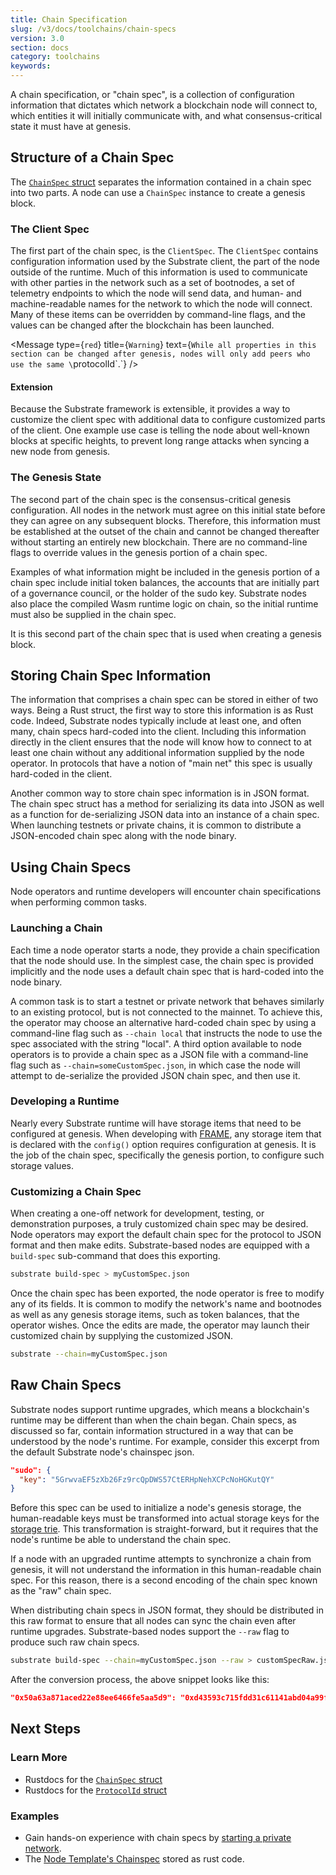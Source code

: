 ```yaml
---
title: Chain Specification
slug: /v3/docs/toolchains/chain-specs
version: 3.0 
section: docs
category: toolchains
keywords:
---
```


A chain specification, or "chain spec", is a collection of configuration information that dictates
which network a blockchain node will connect to, which entities it will initially communicate with,
and what consensus-critical state it must have at genesis.

## Structure of a Chain Spec

The [`ChainSpec` struct](/rustdocs/latest/sc_service/struct.GenericChainSpec.html)
separates the information contained in a chain spec into two parts. A node can use a `ChainSpec`
instance to create a genesis block.

### The Client Spec

The first part of the chain spec, is the `ClientSpec`. The `ClientSpec` contains configuration
information used by the Substrate client, the part of the node outside of the runtime. Much of this
information is used to communicate with other parties in the network such as a set of bootnodes, a
set of telemetry endpoints to which the node will send data, and human- and machine-readable names
for the network to which the node will connect. Many of these items can be overridden by
command-line flags, and the values can be changed after the blockchain has been launched.

<Message
  type={`red`}
  title={`Warning`}
  text={`While all properties in this section can be changed after genesis, nodes will only add
  peers who use the same \`protocolId\`.`}
/>

#### Extension

Because the Substrate framework is extensible, it provides a way to customize the client spec with
additional data to configure customized parts of the client. One example use case is telling the
node about well-known blocks at specific heights, to prevent long range attacks when syncing a new
node from genesis.

### The Genesis State

The second part of the chain spec is the consensus-critical genesis configuration. All nodes in the
network must agree on this initial state before they can agree on any subsequent blocks. Therefore,
this information must be established at the outset of the chain and cannot be changed thereafter
without starting an entirely new blockchain. There are no command-line flags to override values in
the genesis portion of a chain spec.

Examples of what information might be included in the genesis portion of a chain spec include
initial token balances, the accounts that are initially part of a governance council, or the holder
of the sudo key. Substrate nodes also place the compiled Wasm runtime logic on chain, so the initial
runtime must also be supplied in the chain spec.

It is this second part of the chain spec that is used when creating a genesis block.

## Storing Chain Spec Information

The information that comprises a chain spec can be stored in either of two ways. Being a Rust
struct, the first way to store this information is as Rust code. Indeed, Substrate nodes typically
include at least one, and often many, chain specs hard-coded into the client. Including this
information directly in the client ensures that the node will know how to connect to at least one
chain without any additional information supplied by the node operator. In protocols that have a
notion of "main net" this spec is usually hard-coded in the client.

Another common way to store chain spec information is in JSON format. The chain spec struct has a
method for serializing its data into JSON as well as a function for de-serializing JSON data into an
instance of a chain spec. When launching testnets or private chains, it is common to distribute a
JSON-encoded chain spec along with the node binary.

## Using Chain Specs

Node operators and runtime developers will encounter chain specifications when performing common
tasks.

### Launching a Chain

Each time a node operator starts a node, they provide a chain specification that the node should
use. In the simplest case, the chain spec is provided implicitly and the node uses a default chain
spec that is hard-coded into the node binary.

A common task is to start a testnet or private network that behaves similarly to an existing
protocol, but is not connected to the mainnet. To achieve this, the operator may choose an
alternative hard-coded chain spec by using a command-line flag such as `--chain local` that
instructs the node to use the spec associated with the string "local". A third option available to
node operators is to provide a chain spec as a JSON file with a command-line flag such as
`--chain=someCustomSpec.json`, in which case the node will attempt to de-serialize the provided JSON
chain spec, and then use it.

### Developing a Runtime

Nearly every Substrate runtime will have storage items that need to be configured at genesis. When
developing with [FRAME](../../runtime/frame), any storage item that is declared with the `config()`
option requires configuration at genesis. It is the job of the chain spec, specifically the genesis
portion, to configure such storage values.

### Customizing a Chain Spec

When creating a one-off network for development, testing, or demonstration purposes, a truly
customized chain spec may be desired. Node operators may export the default chain spec for the
protocol to JSON format and then make edits. Substrate-based nodes are equipped with a `build-spec`
sub-command that does this exporting.

```bash
substrate build-spec > myCustomSpec.json
```

Once the chain spec has been exported, the node operator is free to modify any of its fields. It is
common to modify the network's name and bootnodes as well as any genesis storage items, such as
token balances, that the operator wishes. Once the edits are made, the operator may launch their
customized chain by supplying the customized JSON.

```bash
substrate --chain=myCustomSpec.json
```

## Raw Chain Specs

Substrate nodes support runtime upgrades, which means a blockchain's runtime may be different than
when the chain began. Chain specs, as discussed so far, contain information structured in a way that
can be understood by the node's runtime. For example, consider this excerpt from the default
Substrate node's chainspec json.

```json
"sudo": {
  "key": "5GrwvaEF5zXb26Fz9rcQpDWS57CtERHpNehXCPcNoHGKutQY"
}
```

Before this spec can be used to initialize a node's genesis storage, the human-readable keys must be
transformed into actual storage keys for the [storage trie](../../advanced/storage). This
transformation is straight-forward, but it requires that the node's runtime be able to understand
the chain spec.

If a node with an upgraded runtime attempts to synchronize a chain from genesis, it will not
understand the information in this human-readable chain spec. For this reason, there is a second
encoding of the chain spec known as the "raw" chain spec.

When distributing chain specs in JSON format, they should be distributed in this raw format to
ensure that all nodes can sync the chain even after runtime upgrades. Substrate-based nodes support
the `--raw` flag to produce such raw chain specs.

```bash
substrate build-spec --chain=myCustomSpec.json --raw > customSpecRaw.json
```

After the conversion process, the above snippet looks like this:

```json
"0x50a63a871aced22e88ee6466fe5aa5d9": "0xd43593c715fdd31c61141abd04a99fd6822c8558854ccde39a5684e7a56da27d",
```

## Next Steps

### Learn More

- Rustdocs for the
  [`ChainSpec` struct](/rustdocs/latest/sc_service/struct.GenericChainSpec.html)
- Rustdocs for the
  [`ProtocolId` struct](/rustdocs/latest/sc_network/config/struct.ProtocolId.html)

### Examples

- Gain hands-on experience with chain specs by
  [starting a private network](/v3/tutorials/private-network).
- The
  [Node Template's Chainspec](https://github.com/substrate-developer-hub/substrate-node-template/blob/master/node/src/chain_spec.rs)
  stored as rust code.
